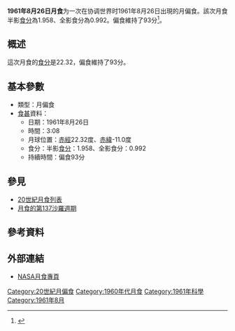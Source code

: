 {{Notability|time=2022-05-10T08:21:51+00:00}}
{{Infobox lunar eclipse
| date        = 1961年8月26日
| time        = 3:08
| nature     = 月偏食
| saros       = 137
| gamma           = -0.490
| magnitude      = 半影食分：1.958<br/>全影食分：0.992
| par_duration   = 93分
| tot_duration    = 
| chart               = Lunar eclipse chart close-1961Aug26.png
}}
'''1961年8月26日月食'''为一次在协调世界时1961年8月26日出現的月偏食。該次月食半影[[食分|食分]]為1.958、全影食分為0.992。偏食維持了93分<ref name="nasa_catalog_list">{{cite web|url=http://eclipse.gsfc.nasa.gov/LEcat/LE1901-2000.html|title=Lunar Eclipses: 1901 to 2000|language=en|publisher=[[NASA|NASA]]|archiveurl=https://web.archive.org/web/20080331031357/http://eclipse.gsfc.nasa.gov/LEcat/LE1901-2000.html|archivedate=2008-03-31|deadurl=yes|accessdate=2016-09-10}}</ref>。

== 概述 ==
這次月食的[[食分|食分]]是22.32，偏食維持了93分。

== 基本參數 ==
{{NoteUTC}}
* 類型：月偏食
*[[食甚|食甚]]資料：
** 日期：1961年8月26日
** 時間：3:08
** 月球位置：[[赤經|赤經]]22.32度、[[赤緯|赤緯]]-11.0度
** 食分：半影[[食分|食分]]：1.958、全影食分：0.992
** 持續時間：偏食93分

== 參見 ==
{{portal box|天文學}}
* [[20世紀月食列表|20世紀月食列表]]
* [[月食的第137沙羅週期|月食的第137沙羅週期]]

== 參考資料 ==
{{reflist}}

== 外部連結 ==
* [http://eclipse.gsfc.nasa.gov/lunar.html NASA月食專頁]{{Wayback|url=http://eclipse.gsfc.nasa.gov/lunar.html |date=20181231235927 }}{{en icon}}
{{Lunar-eclipse-stub}}
{{月食}}

[[Category:20世紀月偏食|Category:20世紀月偏食]]
[[Category:1960年代月食|Category:1960年代月食]]
[[Category:1961年科學|Category:1961年科學]]
[[Category:1961年8月|Category:1961年8月]]